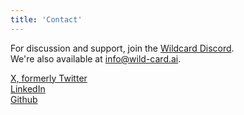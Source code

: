 ```yaml
---
title: 'Contact'
---
```


For discussion and support, join the [Wildcard Discord](https://discord.gg/wildcardai). \
We're also available at [info@wild-card.ai](mailto:info@wild-card.ai).

[X, formerly Twitter](https://x.com/wildcardai)\
[LinkedIn](https://www.linkedin.com/company/wild-card-ai) \
[Github](https://github.com/wild-card-ai/agents-json)
